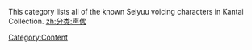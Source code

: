 This category lists all of the known Seiyuu voicing characters in Kantai Collection.
[[Category:Content]]
[[zh:分类:声优]]
